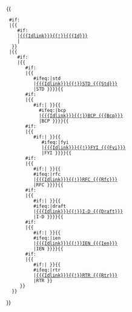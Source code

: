 {{
  #if:{{{Id|}}}
  |{{
     #if:{{{Idlink|}}}
     |[[{{{Idlink}}}{{!}}{{{Id}}}]]
     |{{{Id}}}
   }}
  |{{
     #if:{{{Std|}}}{{{Bcp|}}}{{{Fyi|}}}{{{Rfc|}}}{{{Draft|}}}{{{Ien|}}}{{{Rtr|}}}
     |{{
        #if:{{{Std|}}}
        |{{
           #ifeq:{{{Idlinktype|}}}|std
           |[[{{{Idlink}}}{{!}}STD {{{Std}}}]]
           |STD<nowiki /> {{{Std}}}}}}}{{
        #if:{{{Bcp|}}}
        |{{
           #if:{{{Std|}}}|{{{Sep|}}}&#32;}}{{
             #ifeq:{{{Idlinktype|}}}|bcp
             |[[{{{Idlink}}}{{!}}BCP {{{Bcp}}}]]
             |BCP<nowiki /> {{{Bcp}}}}}}}{{
        #if:{{{Fyi|}}}
        |{{
           #if:{{{Std|}}}{{{Bcp|}}}|{{{Sep|}}}&#32;}}{{
              #ifeq:{{{Idlinktype|}}}|fyi
              |[[{{{Idlink}}}{{!}}FYI {{{Fyi}}}]]
              |FYI<nowiki /> {{{Fyi}}}}}}}{{
        #if:{{{Rfc|}}}
        |{{
           #if:{{{Std|}}}{{{Bcp|}}}{{{Fyi|}}}|{{{Sep|}}}&#32;}}{{
           #ifeq:{{{Idlinktype|}}}|rfc
           |[[{{{Idlink}}}{{!}}RFC {{{Rfc}}}]]
           |RFC<nowiki /> {{{Rfc}}}}}}}{{
        #if:{{{Draft|}}}
        |{{
           #if:{{{Std|}}}{{{Bcp|}}}{{{Fyi|}}}{{{Rfc|}}}|{{{Sep|}}}&#32;}}{{
           #ifeq:{{{Idlinktype|}}}|draft
           |[[{{{Idlink}}}{{!}}I-D {{{Draft}}}]]
           |I-D<nowiki /> {{{Draft}}}}}}}{{
        #if:{{{Ien|}}}
        |{{
           #if:{{{Std|}}}{{{Bcp|}}}{{{Fyi|}}}{{{Rfc|}}}{{{Draft|}}}|{{{Sep|}}}&#32;}}{{
           #ifeq:{{{Idlinktype|}}}|ien
           |[[{{{Idlink}}}{{!}}IEN {{{Ien}}}]]
           |IEN<nowiki /> {{{Ien}}}}}}}{{
        #if:{{{Rtr|}}}
        |{{
           #if:{{{Std|}}}{{{Bcp|}}}{{{Fyi|}}}{{{Rfc|}}}{{{Draft|}}}{{{Ien|}}}|{{{Sep|}}}&#32;}}{{
           #ifeq:{{{Idlinktype|}}}|rtr
           |[[{{{Idlink}}}{{!}}RTR {{{Rtr}}}]]
           |RTR<nowiki /> {{{Rtr}}}}}
      }}
   }}
}}<noinclude>
{{documentation}}
</noinclude>